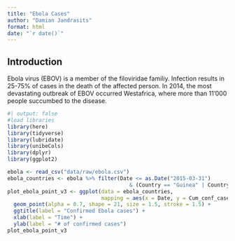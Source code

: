 ```yaml
---
title: "Ebola Cases"
author: "Damian Jandrasits" 
format: html
date: "`r date()`"
---
```


## Introduction 

Ebola virus (EBOV) is a member of the filoviridae familiy. Infection results in 25-75% of cases in the death of the affected person. In 2014, the most devastating outbreak of EBOV occurred Westafrica, where more than 11'000 people succumbed to the disease. 

```r
#| output: false
#load libraries
library(here)
library(tidyverse)
library(lubridate)
library(unibeCols)
library(dplyr)
library(ggplot2)
```
```r
ebola <- read_csv("data/raw/ebola.csv")
ebola_countries <- ebola %>% filter(Date <= as.Date("2015-03-31") 
                                       & (Country == "Guinea" | Country == "Liberia" | Country == "Sierra Leone"))
plot_ebola_point_v3 <- ggplot(data = ebola_countries, 
                              mapping = aes(x = Date, y = Cum_conf_cases, fill = Country, colour = Country)) + 
  geom_point(alpha = 0.7, shape = 21, size = 1.5, stroke = 1.5) +
  ggtitle(label = "Confirmed Ebola cases") +
  xlab(label = "Time") +
  ylab(label = "# of confirmed cases")
plot_ebola_point_v3
```
